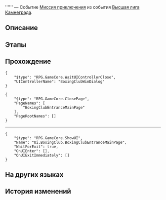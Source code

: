 {{Дополнить|Диалоги.}}
{{Миссия Инфобокс
|id              = 2010735
|Название        = 
|Изображение     = Миссия Освоения .png
|Тип             = Миссия приключения
|События         = Высшая лига Камнеграда
|Глава           = 
|Условия         = Завершена [[Миссия приключения]] ''[[Гладиатор]]''
|Персонажи       = Доктор Диг; Первопроходец
|СтартЛокация    = [[Ярило-VI]] — [[Бойцовский клуб]]
|Локации         = Бойцовский клуб
|Предыдущая      = Гладиатор
|Следующая       = 
|Награды         = 
}}
'''''' — Событие [[Миссия приключения]] из события [[Высшая лига Камнеграда]].

==Описание==
{{Описание|<!--официальное описание из Перекрёстка судеб-->}}

==Этапы==


==Прохождение==
{{Дополнить}}

<pre>{
	"$type": "RPG.GameCore.WaitUIControllerClose",
	"UIControllerName": "BoxingClubWinDialog"
}</pre>
<pre>{
	"$type": "RPG.GameCore.ClosePage",
	"PageNames": [
		"BoxingClubEntranceMainPage"
	],
	"PageRootNames": []
}</pre>
:<!--0.2-second delay-->
----
<!--Unknown TalkSentence: 201073023-->
<!--Unknown TalkSentence: 201073024-->
<!--Unknown TalkSentence: 201073025-->
<!--Unknown TalkSentence: 201073026-->
<!--Unknown TalkSentence: 201073027-->
:<!--0.5-second delay-->
<pre>{
	"$type": "RPG.GameCore.ShowUI",
	"Name": "Ui.BoxingClub.BoxingClubEntranceMainPage",
	"WaitForExit": true,
	"OnUIEnter": [],
	"OnUIExitImmediately": []
}</pre>
{{Диалог Конец}}

==На других языках==
{{На других языках
|en   = 
|zhs  = 
|zht  = 
|ja   = 
|ko   = 
|es   = 
|fr   = 
|ru   = 
|th   = 
|vi   = 
|de   = 
|id   = 
|pt   = 
}}

==История изменений==
{{История изменений|2.7}}
